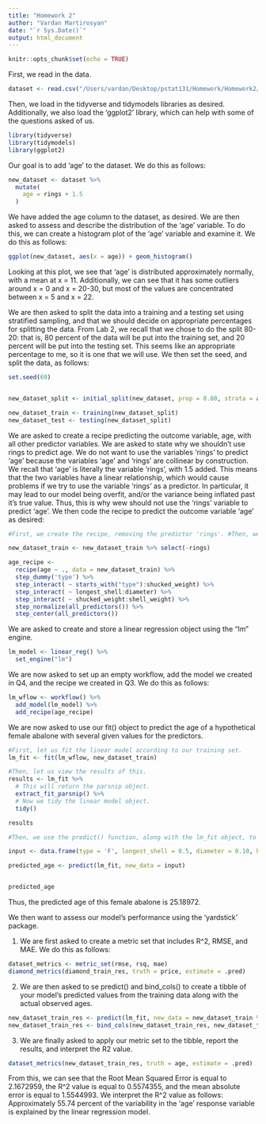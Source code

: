 ```yaml
---
title: "Homework 2"
author: "Vardan Martirosyan"
date: "`r Sys.Date()`"
output: html_document
---
```


```r
knitr::opts_chunk$set(echo = TRUE)
```




First, we read in the data.
```r
dataset <- read.csv("/Users/vardan/Desktop/pstat131/Homework/Homework2/data/abalone.csv")
```

Then, we load in the tidyverse and tidymodels libraries as desired. Additionally, we also load the 'ggplot2' library, which can help with some of the questions asked of us.
```r
library(tidyverse)
library(tidymodels)
library(ggplot2)
```





\section*{Question 1}
Our goal is to add 'age' to the dataset. We do this as follows:
```r
new_dataset <- dataset %>%
  mutate(
    age = rings + 1.5
  )
```
We have added the age column to the dataset, as desired. We are then asked to assess and describe the distribution of the 'age' variable. To do this, we can create a histogram plot of the 'age' variable and examine it. We do this as follows:
```r
ggplot(new_dataset, aes(x = age)) + geom_histogram()
```
Looking at this plot, we see that 'age' is distributed approximately normally, with a mean at x = 11. Additionally, we can see that it has some outliers around x = 0 and x = 20-30, but most of the values are concentrated between x = 5 and x = 22. 



\section*{Question 2}
We are then asked to split the data into a training and a testing set using stratified sampling, and that we should decide on appropriate percentages for splitting the data. From Lab 2, we recall that we chose to do the split 80-20: that is, 80 percent of the data will be put into the training set, and 20 percent will be put into the testing set. This seems like an appropriate percentage to me, so it is one that we will use. We then set the seed, and split the data, as follows:
```r
set.seed(69)


new_dataset_split <- initial_split(new_dataset, prop = 0.80, strata = age)

new_dataset_train <- training(new_dataset_split)
new_dataset_test <- testing(new_dataset_split)
```




\section*{Question 3}
We are asked to create a recipe predicting the outcome variable, age, with all other predictor variables. We are asked to state why we shouldn't use rings to predict age. We do not want to use the variables 'rings' to predict 'age' because the variables 'age' and 'rings' are collinear by construction. We recall that 'age' is literally the variable 'rings', with 1.5 added. This means that the two variables have a linear relationship, which would cause problems if we try to use the variable 'rings' as a predictor. In particular, it may lead to our model being overfit, and/or the variance being inflated past it's true value. Thus, this is why wew should not use the 'rings' variable to predict 'age'. We then code the recipe to predict the outcome variable 'age' as desired:
```r
#First, we create the recipe, removing the predictor 'rings'. #Then, we want to code the dummy variables for any categorical predictors. We note that 'type', which indicates the sex, is the only categorical predictor. #Now, we want to create interactions between three different variables. Finally, we normalize and center all predictors, as is asked of us.

new_dataset_train <- new_dataset_train %>% select(-rings)

age_recipe <-
  recipe(age ~ ., data = new_dataset_train) %>%
  step_dummy('type') %>%
  step_interact( ~ starts_with("type"):shucked_weight) %>%
  step_interact( ~ longest_shell:diameter) %>%
  step_interact( ~ shucked_weight:shell_weight) %>%
  step_normalize(all_predictors()) %>%
  step_center(all_predictors())

```





\section*{Question 4}
We are asked to create and store a linear regression object using the "lm" engine.
```r
lm_model <- linear_reg() %>%
  set_engine("lm")
```


\section*{Question 5}
We are now asked to set up an empty workflow, add the model we created in Q4, and the recipe we created in Q3. We do this as follows:
```r
lm_wflow <- workflow() %>%
  add_model(lm_model) %>%
  add_recipe(age_recipe)
```


\section*{Question 6}
We are now asked to use our fit() object to predict the age of a hypothetical female abalone with several given values for the predictors.
```r
#First, let us fit the linear model according to our training set.
lm_fit <- fit(lm_wflow, new_dataset_train)

#Then, let us view the results of this.
results <- lm_fit %>%
  # This will return the parsnip object.
  extract_fit_parsnip() %>%
  # Now we tidy the linear model object.
  tidy()

results

#Then, we use the predict() function, along with the lm_fit object, to predict the age of a hypothetical female abalone with longest_shell = 0.50, diameter = 0.10, height = 0.30, whole_weight = 4, shucked_weight = 1, viscera_weight = 2, shell_weight = 1.

input <- data.frame(type = 'F', longest_shell = 0.5, diameter = 0.10, height = 0.30, whole_weight = 4.0, shucked_weight = 1.0, viscera_weight = 2.0, shell_weight =  1.0)

predicted_age <- predict(lm_fit, new_data = input)


predicted_age
```
Thus, the predicted age of this female abalone is 25.18972. 



\section*{Question 7}
We then want to assess our model's performance using the 'yardstick' package.

1. We are first asked to create a metric set that includes R^2, RMSE, and MAE. We do this as follows:
```r
dataset_metrics <- metric_set(rmse, rsq, mae)
diamond_metrics(diamond_train_res, truth = price, estimate = .pred)
```


2. We are then asked to se predict() and bind_cols() to create a tibble of your model’s predicted values from the training data along with the actual observed ages.
```r
new_dataset_train_res <- predict(lm_fit, new_data = new_dataset_train %>% select(-age))
new_dataset_train_res <- bind_cols(new_dataset_train_res, new_dataset_train %>% select(age))
```

3. We are finally asked to apply our metric set to the tibble, report the results, and interpret the R2 value.
```r
dataset_metrics(new_dataset_train_res, truth = age, estimate = .pred)
```
From this, we can see that the Root Mean Squared Error is equal to 2.1672959, the R^2 value is equal to 0.5574355, and the mean absolute error is equal to 1.5544993. We interpret the R^2 value as follows: Approximately 55.74 percent of the variability in the 'age' response variable is explained by the linear regression model.























